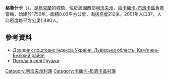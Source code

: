 {{coord|50|8|31|N|24|16|2|E|scale:100000|display=title}}

'''格魯什卡'''（{{lang-uk|Грушка}}），是[[烏克蘭|烏克蘭]]的城鎮，位於該國西部[[利沃夫州|利沃夫州]]，由[[卡緬卡-布濟卡區|卡緬卡-布濟卡區]]負責管轄，始建於1750年，面積0.03平方公里，海拔高度212米，2001年人口37，人口密度每平方公里1,480人。

==參考資料==
*[http://www.uaidx.com/13/287/index Довідник поштових індексів України. Львівська область. Кам'янка-Бузький район] {{Wayback|url=http://www.uaidx.com/13/287/index |date=20160909184945 }}
* [http://weather.in.ua/ua/l'vovskaja/6094 Погода в селі Грушка]{{Wayback|url=http://weather.in.ua/ua/l%27vovskaja/6094 |date=20071031031330 }}

[[Category:利沃夫州村落|Category:利沃夫州村落]]
[[Category:卡緬卡-布濟卡區村落|Category:卡緬卡-布濟卡區村落]]


{{Lviv-geo-stub}}